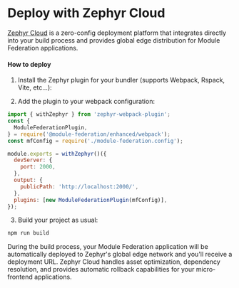# Deploy with Zephyr Cloud

[Zephyr Cloud](https://zephyr-cloud.io) is a zero-config deployment platform that integrates directly into your build process and provides global edge distribution for Module Federation applications.

#### How to deploy

1. Install the Zephyr plugin for your bundler (supports Webpack, Rspack, Vite, etc...):


<InstallKit
  pkgName="zephyr-webpack-plugin"
/>

2. Add the plugin to your webpack configuration:

```javascript title='webpack.config.js'
import { withZephyr } from 'zephyr-webpack-plugin';
const {
  ModuleFederationPlugin,
} = require('@module-federation/enhanced/webpack');
const mfConfig = require('./module-federation.config');

module.exports = withZephyr()({
  devServer: {
    port: 2000,
  },
  output: {
    publicPath: 'http://localhost:2000/',
  },
  plugins: [new ModuleFederationPlugin(mfConfig)],
});
```

3. Build your project as usual:

```bash
npm run build
```

During the build process, your Module Federation application will be automatically deployed to Zephyr's global edge network and you'll receive a deployment URL. Zephyr Cloud handles asset optimization, dependency resolution, and provides automatic rollback capabilities for your micro-frontend applications.
